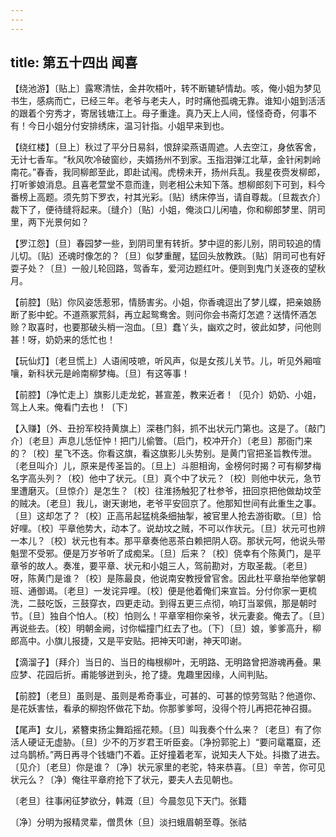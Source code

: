 ```yaml
---
---
---
```

title: 第五十四出 闻喜
---

【绕池游】〔贴上〕露寒清怯，金井吹梧叶，转不断辘轳情劫。咳，俺小姐为梦见书生，感病而亡，已经三年。老爷与老夫人，时时痛他孤魂无靠。谁知小姐到活活的跟着个穷秀才，寄居钱塘江上。母子重逢。真乃天上人间，怪怪奇奇，何事不有！今日小姐分付安排绣床，温习针指。小姐早来到也。

【绕红楼】〔旦上〕秋过了平分日易斜，恨辞梁燕语周遮。人去空江，身依客舍，无计七香车。“秋风吹冷破窗纱，夫婿扬州不到家。玉指泪弹江北草，金针闲刺岭南花。”春香，我同柳郎至此，即赴试闱。虎榜未开，扬州兵乱。我星夜赍发柳郎，打听爹娘消息。且喜老萱堂不意而逢，则老相公未知下落。想柳郎刻下可到，料今番榜上高题。须先剪下罗衣，衬其光彩。〔贴〕绣床停当，请自尊裁。〔旦裁衣介〕裁下了，便待缝将起来。〔缝介〕〔贴〕小姐，俺淡口儿闲嗑，你和柳郎梦里、阴司里，两下光景何如？

【罗江怨】〔旦〕春园梦一些，到阴司里有转折。梦中逗的影儿别，阴司较追的情儿切。〔贴〕还魂时像怎的？〔旦〕似梦重醒，猛回头放教跌。〔贴〕阴司可也有好耍子处？〔旦〕一般儿轮回路，驾香车，爱河边题红叶。便则到鬼门关逐夜的望秋月。

【前腔】〔贴〕你风姿恁惹邪，情肠害劣。小姐，你香魂逗出了梦儿蝶，把亲娘肠断了影中蛇。不道燕冢荒斜，再立起鸳鸯舍。则问你会书斋灯怎遮？送情怀酒怎赊？取喜时，也要那破头梢一泡血。〔旦〕蠢丫头，幽欢之时，彼此如梦，问他则甚！呀，奶奶来的恁忙也！

【玩仙灯】〔老旦慌上〕人语闹吱嗻，听风声，似是女孩儿关节。儿，听见外厢喧嚷，新科状元是岭南柳梦梅。〔旦〕有这等事！

【前腔】〔净忙走上〕旗影儿走龙蛇，甚宣差，教来近者！〔见介〕奶奶、小姐，驾上人来。俺看门去也！〔下〕

【入赚】〔外、丑扮军校持黄旗上〕深巷门斜，抓不出状元门第也。这是了。〔敲门介〕〔老旦〕声息儿恁怔忡！把门儿偷瞥。〔启门，校冲开介〕〔老旦〕那衙门来的？〔校〕星飞不迭。你看这旗，看这旗影儿头势别。是黄门官把圣旨教传泄。〔老旦叫介〕儿，原来是传圣旨的。〔旦上〕斗胆相询，金榜何时揭？可有柳梦梅名字高头列？〔校〕他中了状元。〔旦〕真个中了状元？〔校〕则他中状元，急节里遭磨灭。〔旦惊介〕是怎生？〔校〕往淮扬触犯了杜参爷，扭回京把他做劫坟茔的贼决。〔老旦〕我儿，谢天谢地，老爷平安回京了。他那知世间有此重生之事。〔旦〕这却怎了？〔校〕正高吊起猛桃条细抽掣，被官里人抢去游街歇。〔旦〕恰好哩。〔校〕平章他势大，动本了。说劫坟之贼，不可以作状元。〔旦〕状元可也辨一本儿？〔校〕状元也有本。那平章奏他恶茶白赖把阴人窃。那状元呵，他说头带魁罡不受邪。便是万岁爷听了成痴呆。〔旦〕后来？〔校〕侥幸有个陈黄门，是平章爷的故人。奏准，要平章、状元和小姐三人，驾前勘对，方取圣裁。〔老旦〕呀，陈黄门是谁？〔校〕是陈最良，他说南安教授曾官舍。因此杜平章抬举他掌朝班、通御谒。〔老旦〕一发诧异哩。〔校〕便是他着俺们来宣旨。分付你家一更梳洗，二鼓吃饭，三鼓穿衣，四更走动。到得五更三点彻，响玎当翠佩，那是朝时节。〔旦〕独自个怕人。〔校〕怕则么！平章宰相你亲爷，状元妻妾。俺去了。〔旦〕再说些去。〔校〕明朝金阙，讨你幅撞门红去了也。〔下〕〔旦〕娘，爹爹高升，柳郎高中。小旗儿报捷，又是平安贴。把神天叩谢，神天叩谢。

【滴溜子】〔拜介〕当日的、当日的梅根柳叶，无明路、无明路曾把游魂再叠。果应梦、花园后折。甫能够迸到头，抢了捷。鬼趣里因缘，人间判贴。

【前腔】〔老旦〕虽则是、虽则是希奇事业，可甚的、可甚的惊劳驾贴？他道你、是花妖害怯，看承的柳抱怀做花下劫。你那爹爹呵，没得个符儿再把花神召摄。

【尾声】女儿，紧簪束扬尘舞蹈摇花颊。〔旦〕叫我奏个什么来？〔老旦〕有了你活人硬证无虚胁。〔旦〕少不的万岁君王听臣妾。〔净扮郭驼上〕“要问鼋鼍窟，还过乌鹊桥。”两日再寻个钱塘门不着。正好撞着老军，说知夫人下处。抖擞了进去。〔见介〕〔老旦〕你是谁？〔净〕状元家里的老驼，特来恭喜。〔旦〕辛苦，你可见状元么？〔净〕俺往平章府抢下了状元，要夫人去见朝也。

〔老旦〕往事闲征梦欲分，韩溉〔旦〕今晨忽见下天门。张籍

〔净〕分明为报精灵辈，僧贯休〔旦〕淡扫蛾眉朝至尊。张祜

